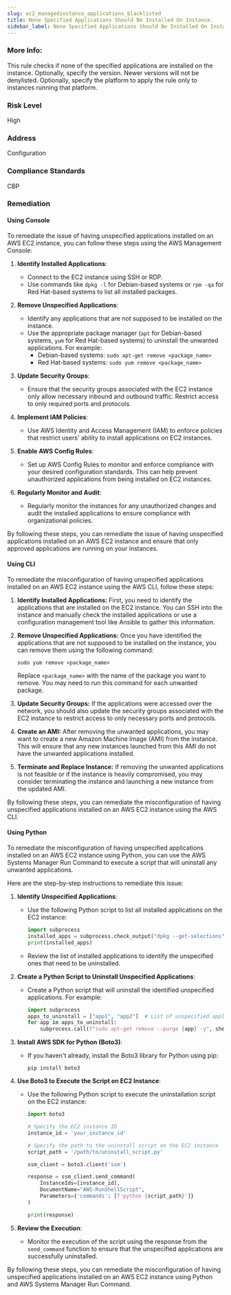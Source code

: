 ```yaml
---
slug: ec2_managedinstance_applications_blacklisted
title: None Specified Applications Should Be Installed On Instance.
sidebar_label: None Specified Applications Should Be Installed On Instance.
---
```


### More Info:

This rule checks if none of the specified applications are installed on the instance. Optionally, specify the version. Newer versions will not be denylisted. Optionally, specify the platform to apply the rule only to instances running that platform.

### Risk Level

High

### Address

Configuration

### Compliance Standards

CBP

### Remediation

#### Using Console

To remediate the issue of having unspecified applications installed on an AWS EC2 instance, you can follow these steps using the AWS Management Console:

1. **Identify Installed Applications**:
   - Connect to the EC2 instance using SSH or RDP.
   - Use commands like `dpkg -l` for Debian-based systems or `rpm -qa` for Red Hat-based systems to list all installed packages.

2. **Remove Unspecified Applications**:
   - Identify any applications that are not supposed to be installed on the instance.
   - Use the appropriate package manager (`apt` for Debian-based systems, `yum` for Red Hat-based systems) to uninstall the unwanted applications. For example:
     - Debian-based systems: `sudo apt-get remove <package_name>`
     - Red Hat-based systems: `sudo yum remove <package_name>`

3. **Update Security Groups**:
   - Ensure that the security groups associated with the EC2 instance only allow necessary inbound and outbound traffic. Restrict access to only required ports and protocols.

4. **Implement IAM Policies**:
   - Use AWS Identity and Access Management (IAM) to enforce policies that restrict users' ability to install applications on EC2 instances.

5. **Enable AWS Config Rules**:
   - Set up AWS Config Rules to monitor and enforce compliance with your desired configuration standards. This can help prevent unauthorized applications from being installed on EC2 instances.

6. **Regularly Monitor and Audit**:
   - Regularly monitor the instances for any unauthorized changes and audit the installed applications to ensure compliance with organizational policies.

By following these steps, you can remediate the issue of having unspecified applications installed on an AWS EC2 instance and ensure that only approved applications are running on your instances.

#### Using CLI

To remediate the misconfiguration of having unspecified applications installed on an AWS EC2 instance using the AWS CLI, follow these steps:

1. **Identify Installed Applications:** First, you need to identify the applications that are installed on the EC2 instance. You can SSH into the instance and manually check the installed applications or use a configuration management tool like Ansible to gather this information.

2. **Remove Unspecified Applications:** Once you have identified the applications that are not supposed to be installed on the instance, you can remove them using the following command:
   
   ```
   sudo yum remove <package_name>
   ```

   Replace `<package_name>` with the name of the package you want to remove. You may need to run this command for each unwanted package.

3. **Update Security Groups:** If the applications were accessed over the network, you should also update the security groups associated with the EC2 instance to restrict access to only necessary ports and protocols.

4. **Create an AMI:** After removing the unwanted applications, you may want to create a new Amazon Machine Image (AMI) from the instance. This will ensure that any new instances launched from this AMI do not have the unwanted applications installed.

5. **Terminate and Replace Instance:** If removing the unwanted applications is not feasible or if the instance is heavily compromised, you may consider terminating the instance and launching a new instance from the updated AMI.

By following these steps, you can remediate the misconfiguration of having unspecified applications installed on an AWS EC2 instance using the AWS CLI.

#### Using Python

To remediate the misconfiguration of having unspecified applications installed on an AWS EC2 instance using Python, you can use the AWS Systems Manager Run Command to execute a script that will uninstall any unwanted applications.

Here are the step-by-step instructions to remediate this issue:

1. **Identify Unspecified Applications**:
   - Use the following Python script to list all installed applications on the EC2 instance:
     ```python
     import subprocess
     installed_apps = subprocess.check_output("dpkg --get-selections", shell=True).decode()
     print(installed_apps)
     ```
   - Review the list of installed applications to identify the unspecified ones that need to be uninstalled.

2. **Create a Python Script to Uninstall Unspecified Applications**:
   - Create a Python script that will uninstall the identified unspecified applications. For example:
     ```python
     import subprocess
     apps_to_uninstall = ["app1", "app2"]  # List of unspecified applications to uninstall
     for app in apps_to_uninstall:
         subprocess.call(f"sudo apt-get remove --purge {app} -y", shell=True)
     ```

3. **Install AWS SDK for Python (Boto3)**:
   - If you haven't already, install the Boto3 library for Python using pip:
     ```
     pip install boto3
     ```

4. **Use Boto3 to Execute the Script on EC2 Instance**:
   - Use the following Python script to execute the uninstallation script on the EC2 instance:
     ```python
     import boto3

     # Specify the EC2 instance ID
     instance_id = 'your_instance_id'

     # Specify the path to the uninstall script on the EC2 instance
     script_path = '/path/to/uninstall_script.py'

     ssm_client = boto3.client('ssm')

     response = ssm_client.send_command(
         InstanceIds=[instance_id],
         DocumentName="AWS-RunShellScript",
         Parameters={'commands': [f'python {script_path}']}
     )

     print(response)
     ```

5. **Review the Execution**:
   - Monitor the execution of the script using the response from the `send_command` function to ensure that the unspecified applications are successfully uninstalled.

By following these steps, you can remediate the misconfiguration of having unspecified applications installed on an AWS EC2 instance using Python and AWS Systems Manager Run Command.


